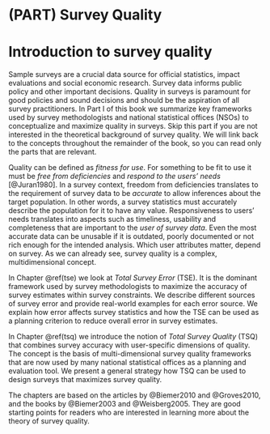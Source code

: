 
# (PART) Survey Quality {-}

# Introduction to survey quality 

Sample surveys are a crucial data source for official statistics, impact evaluations and social economic research. Survey data informs public policy and other important decisions. Quality in surveys is paramount for good policies and sound decisions and should be the aspiration of all survey practitioners. In Part I of this book we summarize key frameworks used by survey methodologists and national statistical offices (NSOs) to conceptualize and maximize quality in surveys. Skip this part if you are not interested in the theoretical background of survey quality. We will link back to the concepts throughout the remainder of the book, so you can read only the parts that are relevant.

Quality can be defined as *fitness for use*. For something to be fit to use it must be *free from deficiencies* and *respond to the users' needs*  [@Juran1980]. In a survey context, freedom from deficiencies translates to the requirement of survey data to be *accurate* to allow inferences about the target population. In other words, a survey statistics must accurately describe the population for it to have any value. Responsiveness to users' needs translates into aspects such as timeliness, usability and completeness that are important to the *user of survey data*. Even the most accurate data can be unusable if it is outdated, poorly documented or not rich enough for the intended analysis. Which user attributes matter, depend on survey. As we can already see, survey quality is a complex, multidimensional concept.

In Chapter \@ref(tse) we look at *Total Survey Error* (TSE). It is the dominant framework used by survey methodologists to maximize the accuracy of survey estimates within survey constraints. We describe different sources of survey error and provide real-world examples for each error source. We explain how error affects survey statistics and how the TSE can be used as a planning criterion to reduce overall error in survey estimates.

In Chapter \@ref(tsq) we introduce the notion of *Total Survey Quality* (TSQ) that combines survey accuracy with user-specific dimensions of quality. The concept is the basis of  multi-dimensional survey quality frameworks that are now used by many national statistical offices as a planning and evaluation tool. We present a general strategy how TSQ can be used to design surveys that maximizes survey quality.

The chapters are based on the articles by @Biemer2010 and @Groves2010, and the books by @Biemer2003 and @Weisberg2005. They are good starting points for readers who are interested in learning more about the theory of survey quality.

